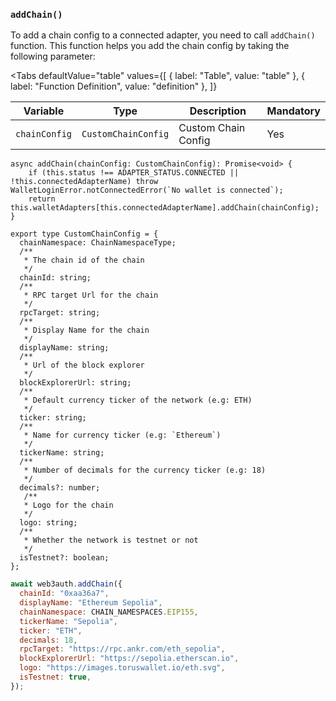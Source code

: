 
### `addChain()`

To add a chain config to a connected adapter, you need to call `addChain()` function. This function helps you add the chain config by taking the
following parameter:

<Tabs
  defaultValue="table"
  values={[
    { label: "Table", value: "table" },
    { label: "Function Definition", value: "definition" },
  ]}
>

<TabItem value="table">

| Variable      | Type                | Description         | Mandatory |
| ------------- | ------------------- | ------------------- | --------- |
| `chainConfig` | `CustomChainConfig` | Custom Chain Config | Yes       |

</TabItem>

<TabItem value="definition">

```tsx
async addChain(chainConfig: CustomChainConfig): Promise<void> {
    if (this.status !== ADAPTER_STATUS.CONNECTED || !this.connectedAdapterName) throw WalletLoginError.notConnectedError(`No wallet is connected`);
    return this.walletAdapters[this.connectedAdapterName].addChain(chainConfig);
}

export type CustomChainConfig = {
  chainNamespace: ChainNamespaceType;
  /**
   * The chain id of the chain
   */
  chainId: string;
  /**
   * RPC target Url for the chain
   */
  rpcTarget: string;
  /**
   * Display Name for the chain
   */
  displayName: string;
  /**
   * Url of the block explorer
   */
  blockExplorerUrl: string;
  /**
   * Default currency ticker of the network (e.g: ETH)
   */
  ticker: string;
  /**
   * Name for currency ticker (e.g: `Ethereum`)
   */
  tickerName: string;
  /**
   * Number of decimals for the currency ticker (e.g: 18)
   */
  decimals?: number;
   /**
   * Logo for the chain
   */
  logo: string;
  /**
   * Whether the network is testnet or not
   */
  isTestnet?: boolean;
};
```

</TabItem>

</Tabs>

```javascript
await web3auth.addChain({
  chainId: "0xaa36a7",
  displayName: "Ethereum Sepolia",
  chainNamespace: CHAIN_NAMESPACES.EIP155,
  tickerName: "Sepolia",
  ticker: "ETH",
  decimals: 18,
  rpcTarget: "https://rpc.ankr.com/eth_sepolia",
  blockExplorerUrl: "https://sepolia.etherscan.io",
  logo: "https://images.toruswallet.io/eth.svg",
  isTestnet: true,
});
```
